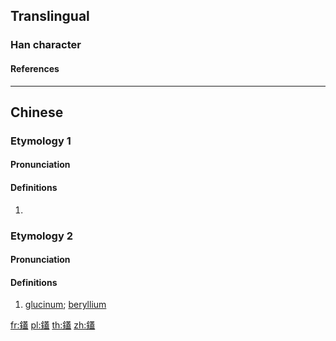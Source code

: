 {{character info/new}}
==Translingual==
{{rfc}}
===Han character===
{{Han char|rn=167|rad=金|as=14|sn=22|four=84117|canj=CTGT|ids=⿰釒蓋}}

====References====
{{Han ref|kx=1325.020|dkj=40980|dj=1825.300|hdz=64266.080|uh=9449}}

----

==Chinese==

===Etymology 1===
{{zh-forms|alt=鎑}}

====Pronunciation====
{{zh-pron
|m=tà,hé
|c=taap3,hap6
|cat=n
}}

====Definitions====
{{zh-hanzi}}

# {{zh-alt-form|鉀|hé|dot=,}} {{zh-only|鑉鑪|a kind of [[arrow]]|nocap=y}}

===Etymology 2===
{{zh-forms}}

====Pronunciation====
{{zh-pron
|m=hé
|c=hap6
|cat=n
}}

====Definitions====
{{zh-hanzi}}

# {{lb|zh|obsolete}} [[glucinum]]; [[beryllium]]

{{zh-cat|Chemical elements}}

[[fr:鑉]]
[[pl:鑉]]
[[th:鑉]]
[[zh:鑉]]